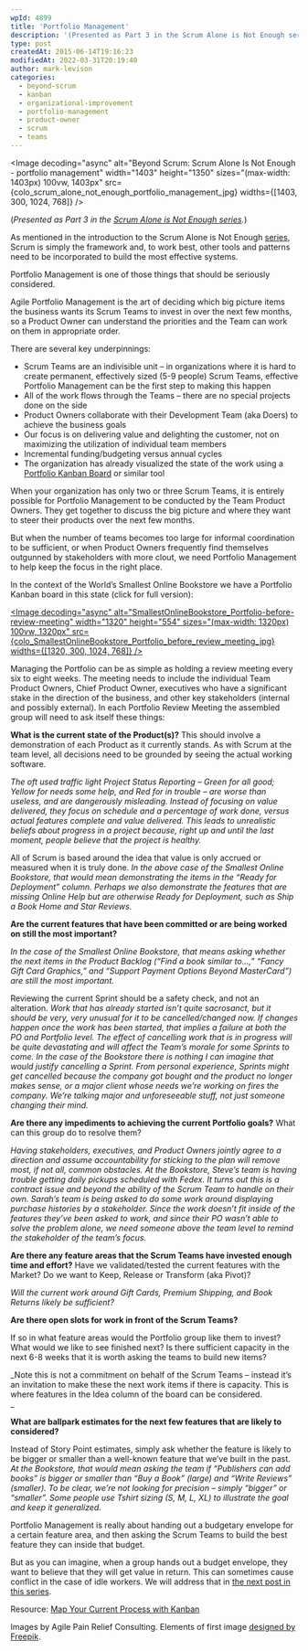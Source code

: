 ```yaml
---
wpId: 4899
title: 'Portfolio Management'
description: '(Presented as Part 3 in the Scrum Alone is Not Enough series.) As mentioned in the introduction to the Scrum Alone is Not Enough series, Scrum is simply the framework and, to work best, other tools and patterns need to be incorporated to build the most effective systems. Portfolio Management is one of those things ...'
type: post
createdAt: 2015-06-14T19:16:23
modifiedAt: 2022-03-31T20:19:40
author: mark-levison
categories:
  - beyond-scrum
  - kanban
  - organizational-improvement
  - portfolio-management
  - product-owner
  - scrum
  - teams
---
```





<Image decoding="async" alt="Beyond Scrum: Scrum Alone Is Not Enough - portfolio management" width="1403" height="1350" sizes="(max-width: 1403px) 100vw, 1403px" src={colo_scrum_alone_not_enough_portfolio_management_jpg} widths={[1403, 300, 1024, 768]} />

(_Presented as Part 3 in the [Scrum Alone is Not Enough series](/blog/scrum-alone-is-not-enough.html)._)

As mentioned in the introduction to the Scrum Alone is Not Enough [series](/blog/scrum-alone-is-not-enough.html), Scrum is simply the framework and, to work best, other tools and patterns need to be incorporated to build the most effective systems.

Portfolio Management is one of those things that should be seriously considered.

Agile Portfolio Management is the art of deciding which big picture items the business wants its Scrum Teams to invest in over the next few months, so a Product Owner can understand the priorities and the Team can work on them in appropriate order.

There are several key underpinnings:

*   Scrum Teams are an indivisible unit – in organizations where it is hard to create permanent, effectively sized (5-9 people) Scrum Teams, effective Portfolio Management can be the first step to making this happen
*   All of the work flows through the Teams – there are no special projects done on the side
*   Product Owners collaborate with their Development Team (aka Doers) to achieve the business goals
*   Our focus is on delivering value and delighting the customer, not on maximizing the utilization of individual team members
*   Incremental funding/budgeting versus annual cycles
*   The organization has already visualized the state of the work using a [Portfolio Kanban Board](/blog/kanban-portfolio-view.html) or similar tool

When your organization has only two or three Scrum Teams, it is entirely possible for Portfolio Management to be conducted by the Team Product Owners. They get together to discuss the big picture and where they want to steer their products over the next few months.

But when the number of teams becomes too large for informal coordination to be sufficient, or when Product Owners frequently find themselves outgunned by stakeholders with more clout, we need Portfolio Management to help keep the focus in the right place.

In the context of the World’s Smallest Online Bookstore we have a Portfolio Kanban board in this state (click for full version):

[<Image decoding="async" alt="SmallestOnlineBookstore_Portfolio-before-review-meeting" width="1320" height="554" sizes="(max-width: 1320px) 100vw, 1320px" src={colo_SmallestOnlineBookstore_Portfolio_before_review_meeting_jpg} widths={[1320, 300, 1024, 768]} />](/wp-content/uploads/2020/01/SmallestOnlineBookstore_Portfolio-before-review-meeting.jpg)

Managing the Portfolio can be as simple as holding a review meeting every six to eight weeks. The meeting needs to include the individual Team Product Owners, Chief Product Owner, executives who have a significant stake in the direction of the business, and other key stakeholders (internal and possibly external). In each Portfolio Review Meeting the assembled group will need to ask itself these things:

**What is the current state of the Product(s)?** This should involve a demonstration of each Product as it currently stands. As with Scrum at the team level, all decisions need to be grounded by seeing the actual working software.

_The oft used traffic light Project Status Reporting – Green for all good; Yellow for needs some help, and Red for in trouble – are worse than useless, and are dangerously misleading. Instead of focusing on value delivered, they focus on schedule and a percentage of work done, versus actual features complete and value delivered. This leads to unrealistic beliefs about progress in a project because, right up and until the last moment, people believe that the project is healthy._

All of Scrum is based around the idea that value is only accrued or measured when it is truly done. _In the above case of the Smallest Online Bookstore, that would mean demonstrating the items in the “Ready for Deployment” column. Perhaps we also demonstrate the features that are missing Online Help but are otherwise Ready for Deployment, such as Ship a Book Home and Star Reviews._

****Are the current features that have been committed or are being worked on still the most important?****

_In the case of the Smallest Online Bookstore, that means asking whether the next items in the Product Backlog (“Find a book similar to…,” “Fancy Gift Card Graphics,” and “Support Payment Options Beyond MasterCard”) are still the most important._

Reviewing the current Sprint should be a safety check, and not an alteration. _Work that has already started isn’t quite sacrosanct, but it should be very, very unusual for it to be cancelled/changed now. If changes happen once the work has been started, that implies a failure at both the PO and Portfolio level. The effect of cancelling work that is in progress will be quite devastating and will affect the Team’s morale for some Sprints to come. In the case of the Bookstore there is nothing I can imagine that would justify cancelling a Sprint. From personal experience, Sprints might get cancelled because the company got bought and the product no longer makes sense, or a major client whose needs we’re working on fires the company. We’re talking major and unforeseeable stuff, not just someone changing their mind._

**Are there any impediments to achieving the current Portfolio goals?** What can this group do to resolve them?

_Having stakeholders, executives, and Product Owners jointly agree to a direction and assume accountability for sticking to the plan will remove most, if not all, common obstacles. At the Bookstore, Steve’s team is having trouble getting daily pickups scheduled with Fedex. It turns out this is a contract issue and beyond the ability of the Scrum Team to handle on their own. Sarah’s team is being asked to do some work around displaying purchase histories by a stakeholder. Since the work doesn’t fit inside of the features they’ve been asked to work, and since their PO wasn’t able to solve the problem alone, we need someone above the team level to remind the stakeholder of the team’s focus._

**Are there any feature areas that the Scrum Teams have invested enough time and effort?** Have we validated/tested the current features with the Market? Do we want to Keep, Release or Transform (aka Pivot)?

_Will the current work around Gift Cards, Premium Shipping, and Book Returns likely be sufficient?_

**Are there open slots for work in front of the Scrum Teams?**

If so in what feature areas would the Portfolio group like them to invest? What would we like to see finished next? Is there sufficient capacity in the next 6-8 weeks that it is worth asking the teams to build new items?

_Note this is not a commitment on behalf of the Scrum Teams – instead it’s an invitation to make these the next work items if there is capacity. This is where features in the Idea column of the board can be considered.  
_

**What are ballpark estimates for the next few features that are likely to considered?**

Instead of Story Point estimates, simply ask whether the feature is likely to be bigger or smaller than a well-known feature that we’ve built in the past. _At the Bookstore, that would mean asking the team if “Publishers can add books” is bigger or smaller than “Buy a Book” (large) and “Write Reviews” (smaller). To be clear, we’re not looking for precision – simply “bigger” or “smaller”. Some people use Tshirt sizing (S, M, L, XL) to illustrate the goal and keep it generalized._

Portfolio Management is really about handing out a budgetary envelope for a certain feature area, and then asking the Scrum Teams to build the best feature they can inside that budget.

But as you can imagine, when a group hands out a budget envelope, they want to believe that they will get value in return. This can sometimes cause conflict in the case of idle workers. We will address that in [the next post in this series](/blog/portfolio-management-idle-teams.html).

Resource: [Map Your Current Process with Kanban](https://blog.planview.com/6-benefits-of-kanban-for-project-management/)

Images by Agile Pain Relief Consulting. Elements of first image [designed by Freepik](https://www.freepik.com/premium-vector/shopping-infographic-with-gears_714785.htm).